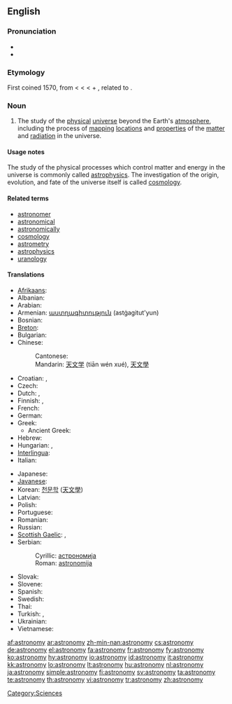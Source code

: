 ==English==
{{wikipedia}}

===Pronunciation===
* {{IPA|/əˈstɹɑnəˌmi/ ([[w:General American|GA]])}}
* {{audio|en-us-astronomy.ogg|Audio (US)}}

===Etymology===
First coined 1570, from {{etyl|la}} {{term|astronomia|lang=la}} < {{etyl|grc}} {{term|ἀστρονομία|tr=astronomia|lang=grc|sc=polytonic}} < {{term|ἄστρον||star|tr=astron|lang=grc|sc=polytonic}} < {{proto|Indo-European|h₂stḗr|star}} + {{term|νόμος||arranging, regulating|tr=nomos|lang=grc|sc=polytonic}}, related to {{term|νέμω||I deal out|tr=nemō|lang=grc|sc=polytonic}}.

===Noun===
{{en-noun|astronomies}}

# The study of the [[physical]] [[universe]] beyond the Earth's [[atmosphere]], including the process of [[mapping]] [[locations]] and [[properties]] of the [[matter]] and [[radiation]] in the universe.

====Usage notes====
The study of the physical processes which control matter and energy in the universe is commonly called [[astrophysics]]. The investigation of the origin, evolution, and fate of the universe itself is called [[cosmology]].

====Related terms====
* [[astronomer]]
* [[astronomical]]
* [[astronomically]]
* [[cosmology]]
* [[astrometry]]
* [[astrophysics]]
* [[uranology]]

====Translations====
{{trans-top|study of the physical universe beyond the Earth's atmosphere}}
* [[Afrikaans]]: {{t|af|Sterrekunde}}
* Albanian: {{t|sq|astronomi}}
* Arabian: {{t|ar|فلك}}
* Armenian: [[աստղագիտություն]] (astġagitut'yun)
* Bosnian: {{t|bs|astronomija|f}}
* [[Breton]]: {{t|br|steredoniezh|f}}
* Bulgarian: {{t|bg|астрономия|f}}
* Chinese:
*: Cantonese: {{t|yue|天文學}}
*: Mandarin: [[天文学]] (tiān wén xué), [[天文學]]
* Croatian: {{t|hr|astronomija|alt=astronòmija|f}}, {{t|hr|zvjezdoznanstvo|alt=zvjezdoznánstvo|n}}
* Czech: {{t|cs|astronomie|f}}
* Dutch: {{t|nl|astronomie|f}}, {{t|nl|sterrenkunde|f}}
* Finnish: {{t|fi|tähtitiede}}, {{t|fi|astronomia}}
* French: {{t|fr|astronomie|f}}
* German: {{t|de|Astronomie|f}}
* Greek: {{t|el|αστρονομία|f}}
** Ancient Greek: {{t|grc|ἀστρονομία|f}}
* Hebrew: {{t|he|אסטרונומיה|f}}
* Hungarian: {{t|hu|csillagászat}}, {{t|hu|asztronómia}}
* [[Interlingua]]: {{t|ia|astronomia}}
* Italian: {{t|it|astronomia|f}}
{{trans-mid}}
* Japanese: {{t|ja|天文学|tr=てんもんがく, tenmongaku|sc=Jpan}}
* [[Javanese]]: {{t|jv|Astronomi}}
* Korean: [[천문학]] ([[天文學]])
* Latvian: {{t|lv|astronomija}}
* Polish: {{t|pl|astronomia|f}}
* Portuguese: {{t|pt|astronomia|f}}
* Romanian: {{t|ro|astronomie|f}}
* Russian: {{t|ru|астрономия|f}}
* [[Scottish Gaelic]]: {{t|gd|speuradaireachd|f}}, {{t|gd|reul-eòlas|m}}
* Serbian:
*: Cyrillic: [[астрономија#Serbian|астрономија]] {{f}}
*: Roman: [[astronomija#Serbian|astronomija]] {{f}}
* Slovak: {{t|sk|astronómia}}
* Slovene: {{t|sl|astronomija|f}}
* Spanish: {{t|es|astronomía|f}}
* Swedish: {{t|sv|astronomi|c}}
* Thai: {{t|th|ดาราศาสตร์}}
* Turkish: {{t|tr|gökbilim}}, {{t|tr|astronomi}}
* Ukrainian: {{t|uk|Астрономія}}
* Vietnamese: {{t|vi|thiên văn học}}
{{trans-bottom}}

[[Category:Sciences]]

[[af:astronomy]]
[[ar:astronomy]]
[[zh-min-nan:astronomy]]
[[cs:astronomy]]
[[de:astronomy]]
[[el:astronomy]]
[[fa:astronomy]]
[[fr:astronomy]]
[[fy:astronomy]]
[[ko:astronomy]]
[[hy:astronomy]]
[[io:astronomy]]
[[id:astronomy]]
[[it:astronomy]]
[[kk:astronomy]]
[[lo:astronomy]]
[[lt:astronomy]]
[[hu:astronomy]]
[[nl:astronomy]]
[[ja:astronomy]]
[[simple:astronomy]]
[[fi:astronomy]]
[[sv:astronomy]]
[[ta:astronomy]]
[[te:astronomy]]
[[th:astronomy]]
[[vi:astronomy]]
[[tr:astronomy]]
[[zh:astronomy]]